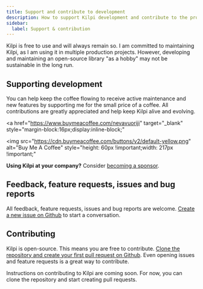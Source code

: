 ```yaml
---
title: Support and contribute to development
description: How to support Kilpi development and contribute to the project.
sidebar:
  label: Support & contribution
---
```


Kilpi is free to use and will always remain so. I am committed to maintaining Kilpi, as I am using it in multiple production projects. However, developing and maintaining an open-source library "as a hobby" may not be sustainable in the long run.

## Supporting development

You can help keep the coffee flowing to receive active maintenance and new features by supporting me for the small price of a coffee. All contributions are greatly appreciated and help keep Kilpi alive and evolving.

<a
  href="https://www.buymeacoffee.com/nevavuoriji"
  target="_blank"
  style="margin-block:16px;display:inline-block;"
>
  <img
    src="https://cdn.buymeacoffee.com/buttons/v2/default-yellow.png"
    alt="Buy Me A Coffee"
    style="height: 60px !important;width: 217px !important;"
  ></img>
</a>

**Using Kilpi at your company?** Consider [becoming a sponsor](https://www.jussinevavuori.com/#contact).

## Feedback, feature requests, issues and bug reports

All feedback, feature requests, issues and bug reports are welcome. [Create a new issue on Github](https://github.com/Jussinevavuori/kilpi/issues/new) to start a conversation.

## Contributing

Kilpi is open-source. This means you are free to contribute. [Clone the repository and create your first pull request on Github](https://github.com/Jussinevavuori/kilpi). Even opening issues and feature requests is a great way to contribute.

<Aside>
  Instructions on contributing to Kilpi are coming soon. For now, you can clone
  the repository and start creating pull requests.
</Aside>
